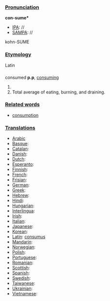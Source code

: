 ===[[Pronunciation]]===

'''con-sume*'''
*[[IPA]]: //
*[[SAMPA]]: //
kohn-SUME
===[[Etymology]]===

Latin
===[[]]===

consumed '''p.p''', [[consuming]]
#
#Total average of eating, burning, and draining.
===[[Related words]]===

*[[consumption]]
===[[Translations]]===
*[[Arabic]]
*[[Basque]]:
*[[Catalan]]:
*[[Danish]]:
*[[Dutch]]:
*[[Esperanto]]:
*[[Finnish]]:
*[[French]]:
*[[Frisian]]:
*[[German]]:
*[[Greek]]:
*[[Hebrew]]:
*[[Hindi]]:
*[[Hungarian]]:
*[[Interlingua]]:
*[[Irish]]:
*[[Italian]]:
*[[Japanese]]:
*[[Korean]]:
*[[Latin]]: [[consumus]]
*[[Mandarin]]:
*[[Norwegian]]:
*[[Polish]]:
*[[Portuguese]]:
*[[Romanian]]:
*[[Scottish]]:
*[[Spanish]]:
*[[Swedish]]:
*[[Taiwanese]]:
*[[Ukrainian]]:
*[[Vietnamese]]: